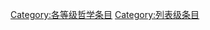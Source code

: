 {{catmore1|[[Wikipedia:哲学专题|Wikipedia:哲学专题]]}}
{{Articles by Quality|topic=哲学|project=哲学|format=TOC}}
{{emptycat}}

[[Category:各等级哲学条目|Category:各等级哲学条目]]
[[Category:列表级条目|Category:列表级条目]]